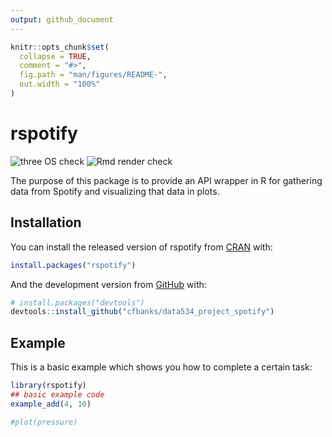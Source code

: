 ```yaml
---
output: github_document
---
```


<!-- README.md is generated from README.Rmd. Please edit that file -->

```r
knitr::opts_chunk$set(
  collapse = TRUE,
  comment = "#>",
  fig.path = "man/figures/README-",
  out.width = "100%"
)
```

# rspotify

<!-- badges: start -->
![three OS check](https://github.com/cfbanks/data534_project_spotify/workflows/R-CMD-check/badge.svg)
![Rmd render check](https://github.com/cfbanks/data534_project_spotify/workflows/Render%20Rmarkdown%20files/badge.svg)
<!-- badges: end -->

The purpose of this package is to provide an API wrapper in R for gathering data from Spotify and visualizing that data in plots.

## Installation

You can install the released version of rspotify from [CRAN](https://CRAN.R-project.org) with:

``` r
install.packages("rspotify")
```

And the development version from [GitHub](https://github.com/) with:

``` r
# install.packages("devtools")
devtools::install_github("cfbanks/data534_project_spotify")
```
## Example

This is a basic example which shows you how to complete a certain task:

```r
library(rspotify)
## basic example code
example_add(4, 10)
```


<!--You'll still need to render `README.Rmd` regularly, to keep `README.md` up-to-date. `devtools::build_readme()` is handy for this. You could also use GitHub Actions to re-render `README.Rmd` every time you push. An example workflow can be found here: <https://github.com/r-lib/actions/tree/master/examples>. 

You can also embed plots, for example: -->

```r
#plot(pressure)
```

<!-- In that case, don't forget to commit and push the resulting figure files, so they display on GitHub and CRAN. -->
